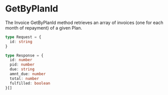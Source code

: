 # GetByPlanId

The Invoice GetByPlanId method retrieves an array of invoices (one for each month of repayment) of a given Plan.

```ts filename="Request Object" {/* {1-3} */} copy
type Request = {
  id: string
}
```

```ts filename="Response Object" {/* {1-3} */} copy
type Response = {
  id: number
  pid: number
  due: string
  amnt_due: number
  total: number
  fulfilled: boolean
}[]
```
